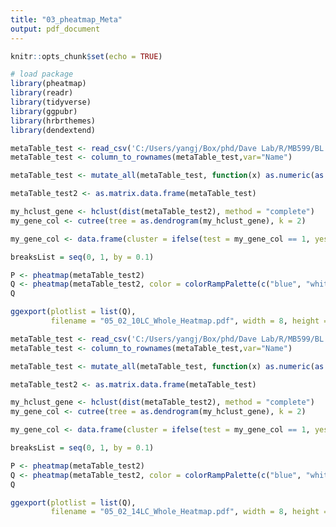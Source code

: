---
title: "03_pheatmap_Meta"
output: pdf_document
---

```{r setup, include=FALSE}
knitr::opts_chunk$set(echo = TRUE)
```

```{r}
# load package
library(pheatmap)
library(readr)
library(tidyverse)
library(ggpubr)
library(hrbrthemes)
library(dendextend)
```

```{r}
metaTable_test <- read_csv('C:/Users/yangj/Box/phd/Dave Lab/R/MB599/BL Project/05 Heatmap/05_02_Sig_Meta_10LC_Data.csv')
metaTable_test <- column_to_rownames(metaTable_test,var="Name")

metaTable_test <- mutate_all(metaTable_test, function(x) as.numeric(as.character(x)))

metaTable_test2 <- as.matrix.data.frame(metaTable_test)

my_hclust_gene <- hclust(dist(metaTable_test2), method = "complete")
my_gene_col <- cutree(tree = as.dendrogram(my_hclust_gene), k = 2)

my_gene_col <- data.frame(cluster = ifelse(test = my_gene_col == 1, yes = "cluster 2", no = "cluster 1"))

breaksList = seq(0, 1, by = 0.1)

P <- pheatmap(metaTable_test2)
Q <- pheatmap(metaTable_test2, color = colorRampPalette(c("blue", "white",  "red"))(length(breaksList)), breaks = breaksList, annotation_row = my_gene_col, cellwidth = 10, cellheight = 10)
Q
```

```{r}
ggexport(plotlist = list(Q), 
         filename = "05_02_10LC_Whole_Heatmap.pdf", width = 8, height = 10)
```


```{r}
metaTable_test <- read_csv('C:/Users/yangj/Box/phd/Dave Lab/R/MB599/BL Project/05 Heatmap/05_02_Sig_Meta_14LC_Data.csv')
metaTable_test <- column_to_rownames(metaTable_test,var="Name")

metaTable_test <- mutate_all(metaTable_test, function(x) as.numeric(as.character(x)))

metaTable_test2 <- as.matrix.data.frame(metaTable_test)

my_hclust_gene <- hclust(dist(metaTable_test2), method = "complete")
my_gene_col <- cutree(tree = as.dendrogram(my_hclust_gene), k = 2)

my_gene_col <- data.frame(cluster = ifelse(test = my_gene_col == 1, yes = "cluster 2", no = "cluster 1"))

breaksList = seq(0, 1, by = 0.1)

P <- pheatmap(metaTable_test2)
Q <- pheatmap(metaTable_test2, color = colorRampPalette(c("blue", "white",  "red"))(length(breaksList)), breaks = breaksList, annotation_row = my_gene_col, cellwidth = 10, cellheight = 10)
Q
```

```{r}
ggexport(plotlist = list(Q), 
         filename = "05_02_14LC_Whole_Heatmap.pdf", width = 8, height = 10)
```